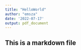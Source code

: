 ```yaml
---
title: "HelloWorld"
author: "emsza"
date: '2022-07-17'
output: pdf_document
---
```

## This is a markdown file